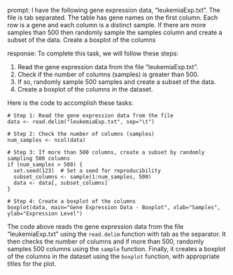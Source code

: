 prompt:
I have the following gene expression data, "leukemiaExp.txt". The file is tab separated. The table has gene names on the first column. Each row is a gene and each column is a distinct sample.  If there are more samples than 500 then randomly sample the samples column and create a subset of the data. Create a boxplot of the columns

response:
To complete this task, we will follow these steps:

1. Read the gene expression data from the file "leukemiaExp.txt".
2. Check if the number of columns (samples) is greater than 500.
3. If so, randomly sample 500 samples and create a subset of the data.
4. Create a boxplot of the columns in the dataset.

Here is the code to accomplish these tasks:

```
# Step 1: Read the gene expression data from the file
data <- read.delim("leukemiaExp.txt", sep="\t")

# Step 2: Check the number of columns (samples)
num_samples <- ncol(data)

# Step 3: If more than 500 columns, create a subset by randomly sampling 500 columns
if (num_samples > 500) {
  set.seed(123)  # Set a seed for reproducibility
  subset_columns <- sample(1:num_samples, 500)
  data <- data[, subset_columns]
}

# Step 4: Create a boxplot of the columns
boxplot(data, main="Gene Expression Data - Boxplot", xlab="Samples", ylab="Expression Level")
```

The code above reads the gene expression data from the file "leukemiaExp.txt" using the `read.delim` function with tab as the separator. It then checks the number of columns and if more than 500, randomly samples 500 columns using the `sample` function. Finally, it creates a boxplot of the columns in the dataset using the `boxplot` function, with appropriate titles for the plot.

